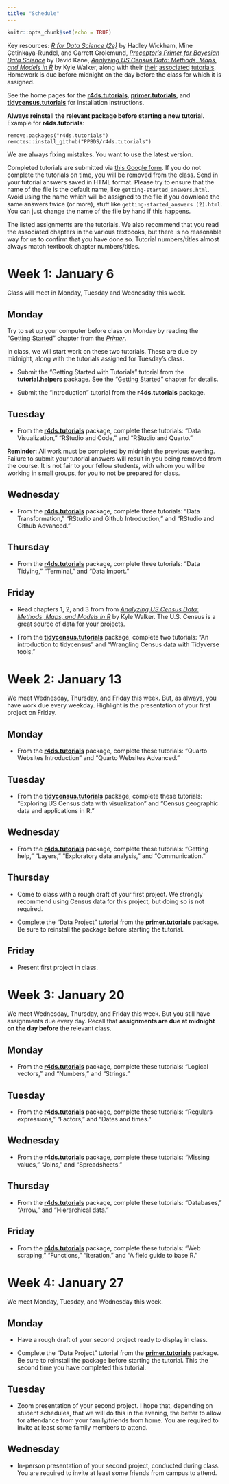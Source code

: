 ```yaml
---
title: "Schedule"
---
```


```r
knitr::opts_chunk$set(echo = TRUE)
```

Key resources: [*R for Data Science (2e)*](https://r4ds.hadley.nz/) by Hadley Wickham, Mine Çetinkaya-Rundel, and Garrett Grolemund, [*Preceptor's Primer for Bayesian Data Science*](https://ppbds.github.io/primer/) by David Kane, [*Analyzing US Census Data: Methods, Maps, and Models in R*](https://walker-data.com/census-r/) by Kyle Walker, along with their [their](https://ppbds.github.io/r4ds.tutorials/) [associated](https://ppbds.github.io/primer.tutorials/) [tutorials](https://ppbds.github.io/tidycensus.tutorials/). Homework is due before midnight on the day before the class for which it is assigned.

See the home pages for the [**r4ds.tutorials**](https://ppbds.github.io/r4ds.tutorials/), [**primer.tutorials**](https://ppbds.github.io/primer.tutorials/), and [**tidycensus.tutorials**](https://ppbds.github.io/tidycensus.tutorials/) for installation instructions.

**Always reinstall the relevant package before starting a new tutorial.** Example for **r4ds.tutorials**:

```
remove.packages("r4ds.tutorials")
remotes::install_github("PPBDS/r4ds.tutorials")
```

We are always fixing mistakes. You want to use the latest version.

Completed tutorials are submitted via [this Google form](https://forms.gle/G2LeFfJ4CiSuudCe9). If you do not complete the tutorials on time, you will be removed from the class. Send in your tutorial answers saved in HTML format. Please try to ensure that the name of the file is the default name, like `getting-started_answers.html`. Avoid using the name which will be assigned to the file if you download the same answers twice (or more), stuff like `getting-started_answers (2).html`. You can just change the name of the file by hand if this happens.

The listed assignments are the tutorials. We also recommend that you read the associated chapters in the various textbooks, but there is no reasonable way for us to confirm that you have done so. Tutorial numbers/titles almost always match textbook chapter numbers/titles.


# Week 1: January 6

Class will meet in Monday, Tuesday and Wednesday this week.

## Monday 

Try to set up your computer before class on Monday by reading the "[Getting Started](https://ppbds.github.io/primer/getting-started.html)" chapter from the [*Primer*](https://ppbds.github.io/primer/).

In class, we will start work on these two tutorials. These are due by midnight, along with the tutorials assigned for Tuesday's class.

* Submit the "Getting Started with Tutorials" tutorial from the **tutorial.helpers** package. See the "[Getting Started](https://ppbds.github.io/primer/getting-started.html)" chapter for details.

* Submit the "Introduction" tutorial from the **r4ds.tutorials** package.

## Tuesday 

* From the [**r4ds.tutorials**](https://ppbds.github.io/r4ds.tutorials/) package, complete these tutorials: "Data Visualization," "RStudio and Code," and "RStudio and Quarto."

**Reminder**: All work must be completed by midnight the previous evening. Failure to submit your tutorial answers will result in you being removed from the course. It is not fair to your fellow students, with whom you will be working in small groups, for you to not be prepared for class.

## Wednesday 

* From the [**r4ds.tutorials**](https://ppbds.github.io/r4ds.tutorials/) package, complete three tutorials: "Data Transformation," "RStudio and Github Introduction," and "RStudio and Github Advanced."  
 

## Thursday 

* From the [**r4ds.tutorials**](https://ppbds.github.io/r4ds.tutorials/) package, complete three tutorials: "Data Tidying," "Terminal," and "Data Import."


## Friday 

<!-- DK: Add other chapters. -->

* Read chapters 1, 2, and 3 from from [*Analyzing US Census Data: Methods, Maps, and Models in R*](https://walker-data.com/census-r/index.html) by Kyle Walker. The U.S. Census is a great source of data for your projects.

* From the [**tidycensus.tutorials**](https://ppbds.github.io/tidycensus.tutorials/) package, complete two tutorials: "An introduction to tidycensus" and "Wrangling Census data with Tidyverse tools."  


# Week 2: January 13

We meet Wednesday, Thursday, and Friday this week. But, as always, you have work due every weekday. Highlight is the presentation of your first project on Friday.



## Monday

* From the [**r4ds.tutorials**](https://ppbds.github.io/r4ds.tutorials/) package, complete these tutorials: "Quarto Websites Introduction" and "Quarto Websites Advanced."

## Tuesday 

<!-- Note that the chapters 4 and 5 tidyverse tutorials are not ready for primetime. But I am assigning them anyway. -->

* From the [**tidycensus.tutorials**](https://ppbds.github.io/tidycensus.tutorials/) package, complete these tutorials: "Exploring US Census data with visualization" and "Census geographic data and applications in R." 

## Wednesday 

* From the [**r4ds.tutorials**](https://ppbds.github.io/r4ds.tutorials/) package, complete these tutorials: "Getting help," "Layers," "Exploratory data analysis," and "Communication."

## Thursday 

* Come to class with a rough draft of your first project. We strongly recommend using Census data for this project, but doing so is not required. 

* Complete the "Data Project" tutorial from the [**primer.tutorials**](https://ppbds.github.io/primer.tutorials/) package. Be sure to reinstall the package before starting the tutorial.

## Friday

* Present first project in class.

# Week 3: January 20

We meet Wednesday, Thursday, and Friday this week. But you still have assignments due every day. Recall that **assignments are due at midnight on the day before** the relevant class.

## Monday

* From the [**r4ds.tutorials**](https://ppbds.github.io/r4ds.tutorials/) package, complete these tutorials: "Logical vectors," and "Numbers," and "Strings."

## Tuesday

* From the [**r4ds.tutorials**](https://ppbds.github.io/r4ds.tutorials/) package, complete these tutorials: "Regulars expressions," "Factors," and "Dates and times." 

## Wednesday

* From the [**r4ds.tutorials**](https://ppbds.github.io/r4ds.tutorials/) package, complete these tutorials: "Missing values," "Joins," and "Spreadsheets."

## Thursday

* From the [**r4ds.tutorials**](https://ppbds.github.io/r4ds.tutorials/) package, complete these tutorials: "Databases," "Arrow," and "Hierarchical data."

## Friday

* From the [**r4ds.tutorials**](https://ppbds.github.io/r4ds.tutorials/) package, complete these tutorials:  "Web scraping," "Functions," "Iteration," and "A field guide to base R." 


# Week 4: January 27

We meet Monday, Tuesday, and Wednesday this week. 

## Monday

* Have a rough draft of your second project ready to display in class.

* Complete the "Data Project" tutorial from the [**primer.tutorials**](https://ppbds.github.io/primer.tutorials/) package. Be sure to reinstall the package before starting the tutorial. This the second time you have completed this tutorial. 

## Tuesday

* Zoom presentation of your second project. I hope that, depending on student schedules, that we will do this in the evening, the better to allow for attendance from your family/friends from home. You are required to invite at least some family members to attend.

## Wednesday

* In-person presentation of your second project, conducted during class. You are required to invite at least some friends from campus to attend.


 








